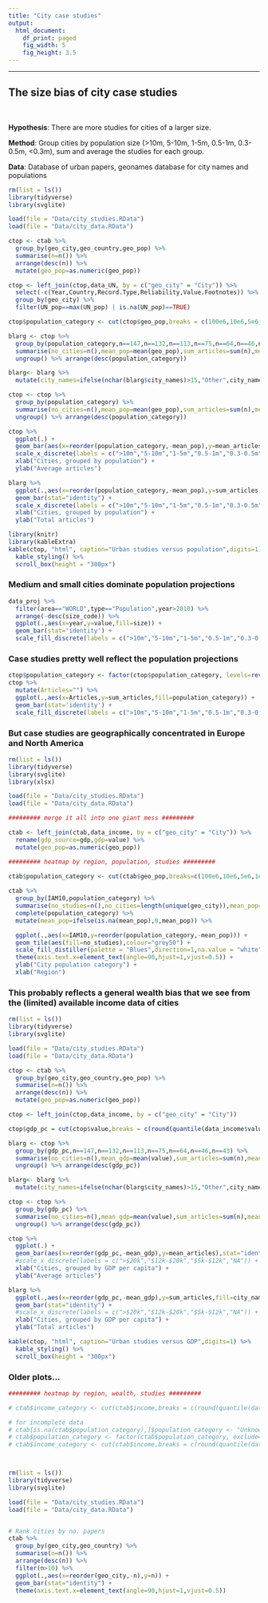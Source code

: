 ```yaml
---
title: "City case studies"
output: 
  html_document: 
    df_print: paged
    fig_width: 5
    fig_height: 3.5
---
```


<hr>
## The size bias of city case studies 
<br>

**Hypothesis**: There are more studies for cities of a larger size.

**Method**: Group cities by population size (>10m, 5-10m, 1-5m, 0.5-1m, 0.3-0.5m, <0.3m), sum and average the studies for each group.

**Data**: Database of urban papers, geonames database for city names and populations

```r

rm(list = ls())
library(tidyverse)
library(svglite)

load(file = "Data/city_studies.RData")
load(file = "Data/city_data.RData")

ctop <- ctab %>%
  group_by(geo_city,geo_country,geo_pop) %>%
  summarise(n=n()) %>%
  arrange(desc(n)) %>%
  mutate(geo_pop=as.numeric(geo_pop))

ctop <- left_join(ctop,data_UN, by = c("geo_city" = "City")) %>%
  select(-c(Year,Country,Record.Type,Reliability,Value.Footnotes)) %>%
  group_by(geo_city) %>%
  filter(UN_pop==max(UN_pop) | is.na(UN_pop)==TRUE)

ctop$population_category <- cut(ctop$geo_pop,breaks = c(100e6,10e6,5e6,1e6,5e5,3e5,0),dig.lab=10,include.lowest=TRUE)

blarg <- ctop %>%
  group_by(population_category,n==147,n==132,n==113,n==75,n==64,n==46,n==43) %>%
  summarise(no_cities=n(),mean_pop=mean(geo_pop),sum_articles=sum(n),mean_articles=mean(n),city_names=paste(geo_city, collapse=", ")) %>% 
  ungroup() %>% arrange(desc(population_category))

blarg<- blarg %>%
  mutate(city_names=ifelse(nchar(blarg$city_names)>15,"Other",city_names))

ctop <- ctop %>%
  group_by(population_category) %>%
  summarise(no_cities=n(),mean_pop=mean(geo_pop),sum_articles=sum(n),mean_articles=mean(n),city_names=paste(geo_city, collapse=", ")) %>%
  ungroup() %>% arrange(desc(population_category))


```
```r

ctop %>%
  ggplot(.) +
  geom_bar(aes(x=reorder(population_category,-mean_pop),y=mean_articles),stat="identity",fill="#2b8cbe") +
  scale_x_discrete(labels = c(">10m","5-10m","1-5m","0.5-1m","0.3-0.5m","<0.3m")) +
  xlab("Cities, grouped by population") +
  ylab("Average articles")

blarg %>%
  ggplot(.,aes(x=reorder(population_category,-mean_pop),y=sum_articles,fill=city_names)) +
  geom_bar(stat="identity") +
  scale_x_discrete(labels = c(">10m","5-10m","1-5m","0.5-1m","0.3-0.5m","<0.3m")) +
  xlab("Cities, grouped by population") +
  ylab("Total articles")

library(knitr)
library(kableExtra)
kable(ctop, "html", caption="Urban studies versus population",digits=1) %>%
  kable_styling() %>%
  scroll_box(height = "300px")

```

### Medium and small cities dominate population projections 

```r

data_proj %>%
  filter(area=="WORLD",type=="Population",year>2010) %>%
  arrange(-desc(size_code)) %>%
  ggplot(.,aes(x=year,y=value,fill=size)) +
  geom_bar(stat='identity') +
  scale_fill_discrete(labels = c(">10m","5-10m","1-5m","0.5-1m","0.3-0.5m","<0.3m"))

```

### Case studies pretty well reflect the population projections

```r
ctop$population_category <- factor(ctop$population_category, levels=rev(levels(ctop$population_category)))
ctop %>%
  mutate(Articles="") %>%
  ggplot(.,aes(x=Articles,y=sum_articles,fill=population_category)) +
  geom_bar(stat='identity') +
  scale_fill_discrete(labels = c(">10m","5-10m","1-5m","0.5-1m","0.3-0.5m","<0.3m"))

```

### But case studies are geographically concentrated in Europe and North America

```r


rm(list = ls())
library(tidyverse)
library(svglite)
library(xlsx)

load(file = "Data/city_studies.RData")
load(file = "Data/city_data.RData")

######### merge it all into one giant mess ######### 

ctab <- left_join(ctab,data_income, by = c("geo_city" = "City")) %>%
  rename(gdp_source=gdp,gdp=value) %>%
  mutate(geo_pop=as.numeric(geo_pop))


```
```r


######### heatmap by region, population, studies #########

ctab$population_category <- cut(ctab$geo_pop,breaks=c(100e6,10e6,5e6,1e6,5e5,3e5,0),labels=c(">10m","5-10m","1-5m","0.5-1m","0.3-0.5m","<0.3m"),dig.lab=10,include.lowest=TRUE,ordered_result = TRUE)
  
ctab %>%
  group_by(IAM10,population_category) %>%
  summarise(no_studies=n(),no_cities=length(unique(geo_city)),mean_pop=mean(geo_pop)) %>%
  complete(population_category) %>%
  mutate(mean_pop=ifelse(is.na(mean_pop),0,mean_pop)) %>%

  ggplot(.,aes(x=IAM10,y=reorder(population_category,-mean_pop))) +
  geom_tile(aes(fill=no_studies),colour="grey50") +
  scale_fill_distiller(palette = "Blues",direction=1,na.value = "white") +
  theme(axis.text.x=element_text(angle=90,hjust=1,vjust=0.5)) +
  ylab("City population category") +
  xlab("Region")

```


### This probably reflects a general wealth bias that we see from the (limited) available income data of cities

```r

rm(list = ls())
library(tidyverse)
library(svglite)

load(file = "Data/city_studies.RData")
load(file = "Data/city_data.RData")

ctop <- ctab %>%
  group_by(geo_city,geo_country,geo_pop) %>%
  summarise(n=n()) %>%
  arrange(desc(n)) %>%
  mutate(geo_pop=as.numeric(geo_pop))

ctop <- left_join(ctop,data_income, by = c("geo_city" = "City")) 

ctop$gdp_pc = cut(ctop$value,breaks = c(round(quantile(data_income$value),-3)),include.lowest=TRUE,dig.lab=10)

blarg <- ctop %>%
  group_by(gdp_pc,n==147,n==132,n==113,n==75,n==64,n==46,n==43) %>%
  summarise(no_cities=n(),mean_gdp=mean(value),sum_articles=sum(n),mean_articles=mean(n),city_names=paste(geo_city, collapse=", ")) %>% 
  ungroup() %>% arrange(desc(gdp_pc))

blarg<- blarg %>%
  mutate(city_names=ifelse(nchar(blarg$city_names)>15,"Other",city_names))

ctop <- ctop %>%
  group_by(gdp_pc) %>% 
  summarise(no_cities=n(),mean_gdp=mean(value),sum_articles=sum(n),mean_articles=mean(n),city_names=paste(geo_city, collapse=", ")) %>% 
  ungroup() %>% arrange(desc(gdp_pc))


```
```r

ctop %>%
  ggplot(.) +
  geom_bar(aes(x=reorder(gdp_pc,-mean_gdp),y=mean_articles),stat="identity",fill="#2b8cbe") +
  #scale_x_discrete(labels = c(">$20k","$12k-$20k","$5k-$12k","NA")) +
  xlab("Cities, grouped by GDP per capita") +
  ylab("Average articles")

blarg %>%
  ggplot(.,aes(x=reorder(gdp_pc,-mean_gdp),y=sum_articles,fill=city_names)) +
  geom_bar(stat="identity") +
  #scale_x_discrete(labels = c(">$20k","$12k-$20k","$5k-$12k","NA")) +
  xlab("Cities, grouped by GDP per capita") +
  ylab("Total articles")

kable(ctop, "html", caption="Urban studies versus GDP",digits=1) %>%
  kable_styling() %>%
  scroll_box(height = "300px")
```

### Older plots...

```r

######### heatmap by region, wealth, studies #########

# ctab$income_category <- cut(ctab$income,breaks = c(round(quantile(data_income$value),-3)),include.lowest=TRUE,dig.lab=10)

# for incomplete data  
# ctab[is.na(ctab$population_category),]$population_category <- "Unknown Pop"
# ctab$population_category <- factor(ctab$population_category, exclude=NULL)
# ctab$income_category <- cut(ctab$income,breaks = c(round(quantile(data_income$value),-3)),include.lowest=TRUE,dig.lab=10)



rm(list = ls())
library(tidyverse)
library(svglite)

load(file = "Data/city_studies.RData")
load(file = "Data/city_data.RData")


# Rank cities by no. papers
ctab %>%
  group_by(geo_city,geo_country) %>%
  summarise(n=n()) %>%
  arrange(desc(n)) %>%
  filter(n>10) %>%
  ggplot(.,aes(x=reorder(geo_city,-n),y=n)) +
  geom_bar(stat="identity") +
  theme(axis.text.x=element_text(angle=90,hjust=1,vjust=0.5))


```


<br><br>
